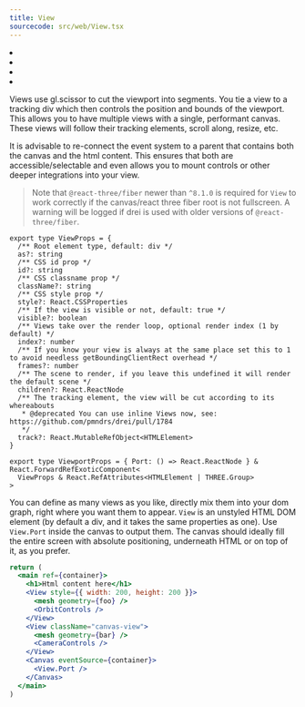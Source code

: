 ```yaml
---
title: View
sourcecode: src/web/View.tsx
---
```


<Grid cols={4}>
  <li>
    <Codesandbox id="v5i9wl" />
  </li>
  <li>
    <Codesandbox id="r9w2ob" />
  </li>
  <li>
    <Codesandbox id="bp6tmc" />
  </li>
  <li>
    <Codesandbox id="1wmlew" />
  </li>
</Grid>

Views use gl.scissor to cut the viewport into segments. You tie a view to a tracking div which then controls the position and bounds of the viewport. This allows you to have multiple views with a single, performant canvas. These views will follow their tracking elements, scroll along, resize, etc.

It is advisable to re-connect the event system to a parent that contains both the canvas and the html content.
This ensures that both are accessible/selectable and even allows you to mount controls or other deeper
integrations into your view.

> Note that `@react-three/fiber` newer than `^8.1.0` is required for `View` to work correctly if the
> canvas/react three fiber root is not fullscreen. A warning will be logged if drei is used with older
> versions of `@react-three/fiber`.

```tsx
export type ViewProps = {
  /** Root element type, default: div */
  as?: string
  /** CSS id prop */
  id?: string
  /** CSS classname prop */
  className?: string
  /** CSS style prop */
  style?: React.CSSProperties
  /** If the view is visible or not, default: true */
  visible?: boolean
  /** Views take over the render loop, optional render index (1 by default) */
  index?: number
  /** If you know your view is always at the same place set this to 1 to avoid needless getBoundingClientRect overhead */
  frames?: number
  /** The scene to render, if you leave this undefined it will render the default scene */
  children?: React.ReactNode
  /** The tracking element, the view will be cut according to its whereabouts
   * @deprecated You can use inline Views now, see: https://github.com/pmndrs/drei/pull/1784
   */
  track?: React.MutableRefObject<HTMLElement>
}

export type ViewportProps = { Port: () => React.ReactNode } & React.ForwardRefExoticComponent<
  ViewProps & React.RefAttributes<HTMLElement | THREE.Group>
>
```

You can define as many views as you like, directly mix them into your dom graph, right where you want them to appear. `View` is an unstyled HTML DOM element (by default a div, and it takes the same properties as one). Use `View.Port` inside the canvas to output them. The canvas should ideally fill the entire screen with absolute positioning, underneath HTML or on top of it, as you prefer.

```jsx
return (
  <main ref={container}>
    <h1>Html content here</h1>
    <View style={{ width: 200, height: 200 }}>
      <mesh geometry={foo} />
      <OrbitControls />
    </View>
    <View className="canvas-view">
      <mesh geometry={bar} />
      <CameraControls />
    </View>
    <Canvas eventSource={container}>
      <View.Port />
    </Canvas>
  </main>
)
```
